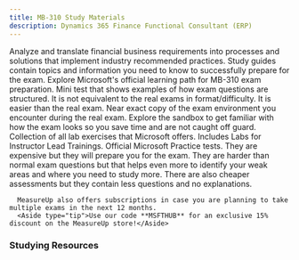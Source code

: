 ```yaml
---
title: MB-310 Study Materials
description: Dynamics 365 Finance Functional Consultant (ERP)
---
```



<LinkCard title="Explore additional resources below!" href="#studying-resources" />

<Card title="Get Started" icon="star"> 
  <LinkCard title="Exam MB-310: Microsoft Dynamics 365 Finance Functional Consultant" href="https://learn.microsoft.com/credentials/certifications/d365-functional-consultant-financials?WT.mc_id=studentamb_165290" target="_blank"/>
  Analyze and translate financial business requirements into processes and solutions that implement industry recommended practices.
  <LinkCard title="MB-310 Study Guide" href="https://learn.microsoft.com/credentials/certifications/resources/study-guides/mb-310?WT.mc_id=studentamb_165290" target="_blank"/>
  Study guides contain topics and information you need to know to successfully prepare for the exam.
  <LinkCard title="Microsoft Learn" href="https://learn.microsoft.com/training/courses/mb-310t00?WT.mc_id=studentamb_165290" target="_blank"/>
  Explore Microsoft's official learning path for MB-310 exam preparation.
  <LinkCard title="Practice Assessment" href="https://learn.microsoft.com/credentials/certifications/d365-functional-consultant-financials/practice/assessment?assessment-type=practice&assessmentId=107&practice-assessment-type=certification&WT.mc_id=studentamb_165290" target="_blank"/>
      Mini test that shows examples of how exam questions are structured. It is not equivalent to the real exams in format/difficulty. It is easier than the real exam.
  <LinkCard title="Exam Sandbox" href="https://aka.ms/examdemo" target="_blank"/>
      Near exact copy of the exam environment you encounter during the real exam. Explore the sandbox to get familiar with how the exam looks so you save time and are not caught off guard.
  <LinkCard title="Exam Labs" href="https://certs.msfthub.wiki/labs/dynamics/mb-310" target="_blank"/>
      Collection of all lab exercises that Microsoft offers. Includes Labs for Instructor Lead Trainings.
</Card>

<Card title="MeasureUp Practice Tests" icon="open-book">
<CardGrid>
  <LinkCard title="MeasureUp Assessment" href="https://www.measureup.com/microsoft-practice-test-mb-310-microsoft-dynamics-365-finance.html#u44" target="_blank"/>
  <LinkCard title="MeasureUp Practice Test" href="https://www.measureup.com/microsoft-practice-test-mb-310-microsoft-dynamics-365-finance.html#u44" target="_blank"/>
</CardGrid>
  <LinkCard title="MeasureUp Subscriptions" href="https://www.measureup.com/subscription-plans-for-individuals#u44" target="_blank"/>
      Official Microsoft Practice tests. They are expensive but they will prepare you for the exam. They are harder than normal exam questions but that helps 
      even more to identify your weak areas and where you need to study more. There are also cheaper assessments but they contain less questions and no explanations.

      MeasureUp also offers subscriptions in case you are planning to take multiple exams in the next 12 months. 
      <Aside type="tip">Use our code **MSFTHUB** for an exclusive 15% discount on the MeasureUp store!</Aside>
</Card>

### Studying Resources

<Tabs>
  <TabItem label="Text">
    <CardGrid>
      <LinkCard title="Microsoft Learn" href="https://learn.microsoft.com/training/courses/mb-310t00?WT.mc_id=studentamb_165290" target="_blank"/>
    </CardGrid>
  </TabItem>

  <TabItem label="Videos">
    <CardGrid>
    </CardGrid>
  </TabItem>

  <TabItem label="Paid">
    <CardGrid>
    </CardGrid>
  </TabItem>

  <TabItem label="Tests">
    <CardGrid>
        <LinkCard title="Microsoft Learn Practice Assessment" href="https://learn.microsoft.com/credentials/certifications/d365-functional-consultant-financials/practice/assessment?assessment-type=practice&assessmentId=107&practice-assessment-type=certification&WT.mc_id=studentamb_165290" target="_blank"/>
        <LinkCard title="MeasureUp Assessment" href="https://www.measureup.com/microsoft-practice-test-mb-310-microsoft-dynamics-365-finance.html#u44" target="_blank"/>
        <LinkCard title="MeasureUp Practice Test" href="https://www.measureup.com/microsoft-practice-test-mb-310-microsoft-dynamics-365-finance.html#u44" target="_blank"/>
    </CardGrid>
  </TabItem>

  <TabItem label="Misc">
    <CardGrid>
    </CardGrid>
  </TabItem>
</Tabs>
